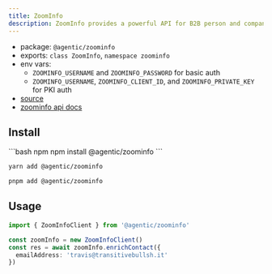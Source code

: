 ```yaml
---
title: ZoomInfo
description: ZoomInfo provides a powerful API for B2B person and company data enrichment.
---
```


- package: `@agentic/zoominfo`
- exports: `class ZoomInfo`, `namespace zoominfo`
- env vars:
  - `ZOOMINFO_USERNAME` and `ZOOMINFO_PASSWORD` for basic auth
  - `ZOOMINFO_USERNAME`, `ZOOMINFO_CLIENT_ID`, and `ZOOMINFO_PRIVATE_KEY` for PKI auth
- [source](https://github.com/transitive-bullshit/agentic/blob/main/packages/zoominfo/src/zoominfo-client.ts)
- [zoominfo api docs](https://api-docs.zoominfo.com)

## Install

<CodeGroup>
```bash npm
npm install @agentic/zoominfo
```

```bash yarn
yarn add @agentic/zoominfo
```

```bash pnpm
pnpm add @agentic/zoominfo
```

</CodeGroup>

## Usage

```ts
import { ZoomInfoClient } from '@agentic/zoominfo'

const zoomInfo = new ZoomInfoClient()
const res = await zoomInfo.enrichContact({
  emailAddress: 'travis@transitivebullsh.it'
})
```
